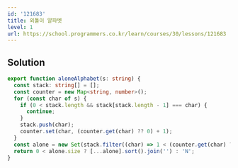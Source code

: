 ```yaml
---
id: '121683'
title: 외톨이 알파벳
level: 1
url: https://school.programmers.co.kr/learn/courses/30/lessons/121683
---
```


## Solution

```typescript showLineNumbers
export function aloneAlphabet(s: string) {
  const stack: string[] = [];
  const counter = new Map<string, number>();
  for (const char of s) {
    if (0 < stack.length && stack[stack.length - 1] === char) {
      continue;
    }
    stack.push(char);
    counter.set(char, (counter.get(char) ?? 0) + 1);
  }
  const alone = new Set(stack.filter((char) => 1 < (counter.get(char) ?? 0)));
  return 0 < alone.size ? [...alone].sort().join('') : 'N';
}
```
